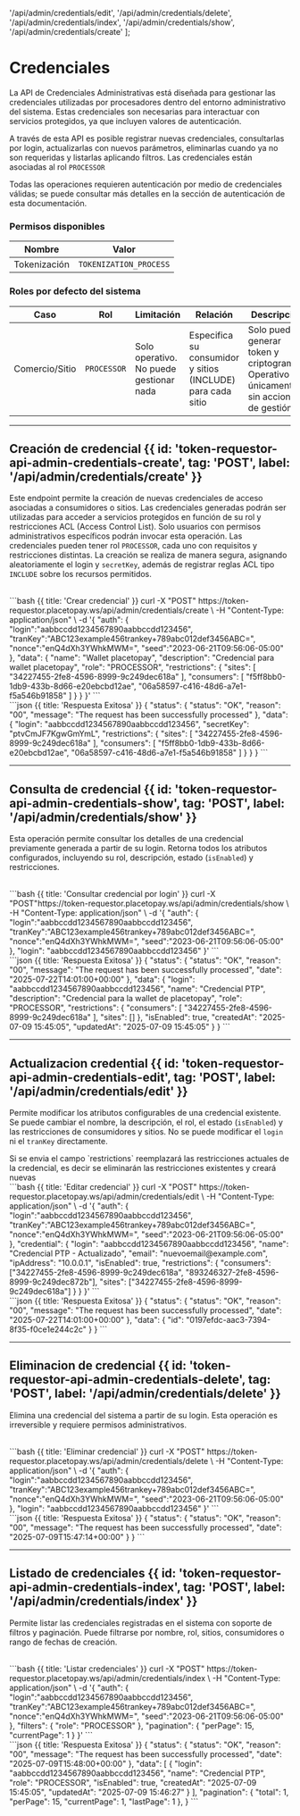  '/api/admin/credentials/edit',
 '/api/admin/credentials/delete',
 '/api/admin/credentials/index',
 '/api/admin/credentials/show',
 '/api/admin/credentials/create'
];


# Credenciales

La API de Credenciales Administrativas está diseñada para gestionar las credenciales utilizadas por procesadores dentro del entorno administrativo del sistema.
Estas credenciales son necesarias para interactuar con servicios protegidos, ya que incluyen valores de autenticación.

A través de esta API es posible registrar nuevas credenciales, consultarlas por login, actualizarlas con nuevos parámetros, eliminarlas cuando ya no son requeridas y listarlas aplicando filtros.
Las credenciales están asociadas al rol `PROCESSOR`

<Note> Todas las operaciones requieren autenticación por medio de credenciales válidas; se puede consultar más detalles en la sección de autenticación de esta documentación. </Note>

### Permisos disponibles

| Nombre                               | Valor                        |
|--------------------------------------|------------------------------|
| Tokenización                         | `TOKENIZATION_PROCESS`       |


### Roles por defecto del sistema

| Caso             | Rol             | Limitación                                      | Relación                                                    | Descripción                                                                                       | Permisos                 |
|------------------|------------------|------------------------------------------------|-------------------------------------------------------------|---------------------------------------------------------------------------------------------------|--------------------------|
| Comercio/Sitio   | `PROCESSOR`      | Solo operativo. No puede gestionar nada        | Especifica su consumidor y sitios (INCLUDE) para cada sitio | Solo puede generar token y criptogramas. Operativo únicamente; sin acciones de gestión.           | `TOKENIZATION_PROCESS`   |

---

## Creación de credencial {{ id: 'token-requestor-api-admin-credentials-create', tag: 'POST', label: '/api/admin/credentials/create' }}

Este endpoint permite la creación de nuevas credenciales de acceso asociadas a consumidores o sitios. Las credenciales generadas podrán ser utilizadas para acceder a servicios protegidos en función de su rol y restricciones ACL (Access Control List). Solo usuarios con permisos administrativos específicos podrán invocar esta operación.
Las credenciales pueden tener rol `PROCESSOR`, cada uno con requisitos y restricciones distintas. La creación se realiza de manera segura, asignando aleatoriamente el login y `secretKey`, además de registrar reglas ACL tipo `INCLUDE` sobre los recursos permitidos.

<Row>
  <Col>
    <ApiReader
      path="/api/admin/credentials/create"
      method="post"
      api={props.refs}
    />
  </Col>

  <Col sticky>
    <br />
    <CodeGroup title="Solicitud" tag="POST" label="/api/admin/credentials/create">
      ```bash {{ title: 'Crear credencial' }}
      curl -X "POST" https://token-requestor.placetopay.ws/api/admin/credentials/create \
      -H "Content-Type: application/json" \
      -d '{
        "auth": {
           "login":"aabbccdd1234567890aabbccdd123456",
           "tranKey":"ABC123example456trankey+789abc012def3456ABC=",
           "nonce":"enQ4dXh3YWhkMWM=",
           "seed":"2023-06-21T09:56:06-05:00"
        },
        "data": {
          "name": "Wallet placetopay",
          "description": "Credencial para wallet placetopay",
          "role": "PROCESSOR",
          "restrictions": {
            "sites": [
              "34227455-2fe8-4596-8999-9c249dec618a"
            ],
            "consumers": [
              "f5ff8bb0-1db9-433b-8d66-e20ebcbd12ae",
              "06a58597-c416-48d6-a7e1-f5a546b91858"
            ]
          }
        }
      }'
      ```
    </CodeGroup>
  </Col>
</Row>

<Row>
  <Col>
    <ApiReader
      path="/api/admin/credentials/create"
      method="post"
      type="response"
      api={props.refs}
    />
  </Col>

  <Col sticky>
   <br />
   <CodeGroup title="Respuesta">
      ```json {{ title: 'Respuesta Exitosa' }}
      {
        "status": {
          "status": "OK",
          "reason": "00",
          "message": "The request has been successfully processed"
        },
        "data": {
          "login": "aabbccdd1234567890aabbccdd123456",
          "secretKey": "ptvCmJF7KgwGmYmL",
          "restrictions": {
            "sites": [
              "34227455-2fe8-4596-8999-9c249dec618a"
            ],
            "consumers": [
              "f5ff8bb0-1db9-433b-8d66-e20ebcbd12ae",
              "06a58597-c416-48d6-a7e1-f5a546b91858"
            ]
          }
        }
      }
      ```
    </CodeGroup>
  </Col>
</Row>

---

## Consulta de credencial {{ id: 'token-requestor-api-admin-credentials-show', tag: 'POST', label: '/api/admin/credentials/show' }}

Esta operación permite consultar los detalles de una credencial previamente generada a partir de su login. Retorna todos los atributos configurados, incluyendo su rol, descripción, estado (`isEnabled`) y restricciones.

<Row>
  <Col>
    <ApiReader
      path="/api/admin/credentials/show"
      method="post"
      api={props.refs}
    />
  </Col>

  <Col sticky>
    <br />
    <CodeGroup title="Solicitud" tag="POST" label="/api/admin/credentials/show">
      ```bash {{ title: 'Consultar credencial por login' }}
      curl -X "POST"https://token-requestor.placetopay.ws/api/admin/credentials/show \
      -H "Content-Type: application/json" \
      -d '{
         "auth": {
            "login":"aabbccdd1234567890aabbccdd123456",
            "tranKey":"ABC123example456trankey+789abc012def3456ABC=",
            "nonce":"enQ4dXh3YWhkMWM=",
            "seed":"2023-06-21T09:56:06-05:00"
        },
        "login": "aabbccdd1234567890aabbccdd123456"
      }'
      ```
    </CodeGroup>
  </Col>
</Row>

<Row>
  <Col>
    <ApiReader
      path="/api/admin/credentials/show"
      method="post"
      type="response"
      api={props.refs}
    />
  </Col>

  <Col sticky>
    <br />
    <CodeGroup title="Respuesta">
      ```json {{ title: 'Respuesta Exitosa' }}
      {
        "status": {
          "status": "OK",
          "reason": "00",
          "message": "The request has been successfully processed",
          "date": "2025-07-22T14:01:00+00:00"
        },
        "data": {
          "login": "aabbccdd1234567890aabbccdd123456",
          "name": "Credencial PTP",
          "description": "Credencial para la wallet de placetopay",
          "role": "PROCESSOR",
          "restrictions": {
            "consumers": [
              "34227455-2fe8-4596-8999-9c249dec618a"
            ],
            "sites": []
          },
          "isEnabled": true,
          "createdAt": "2025-07-09 15:45:05",
          "updatedAt": "2025-07-09 15:45:05"
        }
      }
      ```
    </CodeGroup>
  </Col>
</Row>

---

## Actualizacion credential {{ id: 'token-requestor-api-admin-credentials-edit', tag: 'POST', label: '/api/admin/credentials/edit' }}

Permite modificar los atributos configurables de una credencial existente. Se puede cambiar el nombre, la descripción, el rol, el estado (`isEnabled`) y las restricciones de consumidores y sitios. No se puede modificar el `login` ni el `tranKey` directamente.

<Note type='warning'>
Si se envia el campo `restrictions` reemplazará las restricciones actuales de la credencial, es decir se eliminarán las restricciones existentes y creará nuevas
</Note>

<Row>
  <Col>
    <ApiReader
      path="/api/admin/credentials/edit"
      method="post"
      api={props.refs}
    />
  </Col>

  <Col sticky>
    <br />
    <CodeGroup title="Solicitud" tag="POST" label="/api/admin/credentials/edit">
      ```bash {{ title: 'Editar credencial' }}
      curl -X "POST" https://token-requestor.placetopay.ws/api/admin/credentials/edit \
      -H "Content-Type: application/json" \
      -d '{
         "auth": {
            "login":"aabbccdd1234567890aabbccdd123456",
            "tranKey":"ABC123example456trankey+789abc012def3456ABC=",
            "nonce":"enQ4dXh3YWhkMWM=",
            "seed":"2023-06-21T09:56:06-05:00"
        },
        "credential": {
          "login": "aabbccdd1234567890aabbccdd123456",
          "name": "Credencial PTP - Actualizado",
          "email": "nuevoemail@example.com",
          "ipAddress": "10.0.0.1",
          "isEnabled": true,
          "restrictions": {
            "consumers": ["34227455-2fe8-4596-8999-9c249dec618a", "893246327-2fe8-4596-8999-9c249dec872b"],
            "sites": ["34227455-2fe8-4596-8999-9c249dec618a"]
          }
        }
      }'
      ```
    </CodeGroup>
  </Col>
</Row>

<Row>
  <Col>
    <ApiReader
      path="/api/admin/credentials/edit"
      method="post"
      type="response"
      api={props.refs}
    />
  </Col>

  <Col sticky>
    <br />
    <CodeGroup title="Respuesta">
      ```json {{ title: 'Respuesta Exitosa' }}
      {
        "status": {
          "status": "OK",
          "reason": "00",
          "message": "The request has been successfully processed",
          "date": "2025-07-22T14:01:00+00:00"
        },
        "data": {
          "id": "0197efdc-aac3-7394-8f35-f0ce1e244c2c"        }
        }
      ```
    </CodeGroup>
  </Col>
</Row>

---

## Eliminacion de credencial {{ id: 'token-requestor-api-admin-credentials-delete', tag: 'POST', label: '/api/admin/credentials/delete' }}

Elimina una credencial del sistema a partir de su login. Esta operación es irreversible y requiere permisos administrativos.

<Row>
  <Col>
    <ApiReader
      path="/api/admin/credentials/delete"
      method="post"
      api={props.refs}
    />
  </Col>

  <Col sticky>
    <br />
    <CodeGroup title="Solicitud" tag="POST" label="/api/admin/credentials/delete">
      ```bash {{ title: 'Eliminar credencial' }}
      curl -X "POST" https://token-requestor.placetopay.ws/api/admin/credentials/delete \
      -H "Content-Type: application/json" \
      -d '{
         "auth": {
            "login":"aabbccdd1234567890aabbccdd123456",
            "tranKey":"ABC123example456trankey+789abc012def3456ABC=",
            "nonce":"enQ4dXh3YWhkMWM=",
            "seed":"2023-06-21T09:56:06-05:00"
        },
        "login": "aabbccdd1234567890aabbccdd123456"
      }'
      ```
    </CodeGroup>
  </Col>
</Row>

<Row>
  <Col>
    <ApiReader
      path="/api/admin/credentials/delete"
      method="post"
      type="response"
      api={props.refs}
    />
  </Col>

  <Col sticky>
    <br />
    <CodeGroup title="Respuesta">
      ```json {{ title: 'Respuesta Exitosa' }}
      {
        "status": {
          "status": "OK",
          "reason": "00",
          "message": "The request has been successfully processed",
          "date": "2025-07-09T15:47:14+00:00"
        }
      }
      ```
    </CodeGroup>
  </Col>
</Row>

---

## Listado de credenciales {{ id: 'token-requestor-api-admin-credentials-index', tag: 'POST', label: '/api/admin/credentials/index' }}

Permite listar las credenciales registradas en el sistema con soporte de filtros y paginación. Puede filtrarse por nombre, rol, sitios, consumidores o rango de fechas de creación.


<Row>
  <Col>
    <ApiReader
      path="/api/admin/credentials/index"
      method="post"
      api={props.refs}
    />
  </Col>

  <Col sticky>
    <br />
    <CodeGroup title="Solicitud" tag="POST" label="/api/admin/credentials/index">
      ```bash {{ title: 'Listar credenciales' }}
      curl -X "POST" https://token-requestor.placetopay.ws/api/admin/credentials/index \
      -H "Content-Type: application/json" \
      -d '{
        "auth": {
           "login":"aabbccdd1234567890aabbccdd123456",
           "tranKey":"ABC123example456trankey+789abc012def3456ABC=",
           "nonce":"enQ4dXh3YWhkMWM=",
           "seed":"2023-06-21T09:56:06-05:00"
        },
        "filters": {
          "role": "PROCESSOR"
        },
        "pagination": {
          "perPage": 15,
          "currentPage": 1
        }
      }'
      ```
    </CodeGroup>
  </Col>
</Row>

<Row>
  <Col>
    <ApiReader
      path="/api/admin/credentials/index"
      method="post"
      type="response"
      api={props.refs}
    />
  </Col>

  <Col sticky>
    <br />
    <CodeGroup title="Respuesta">
      ```json {{ title: 'Respuesta Exitosa' }}
      {
        "status": {
          "status": "OK",
          "reason": "00",
          "message": "The request has been successfully processed",
          "date": "2025-07-09T15:48:00+00:00"
        },
        "data": [
          {
            "login": "aabbccdd1234567890aabbccdd123456",
            "name": "Credencial PTP",
            "role": "PROCESSOR",
            "isEnabled": true,
            "createdAt": "2025-07-09 15:45:05",
            "updatedAt": "2025-07-09 15:46:27"
          }
        ],
        "pagination": {
          "total": 1,
          "perPage": 15,
          "currentPage": 1,
          "lastPage": 1
        },
      }
      ```
    </CodeGroup>
  </Col>
</Row>
